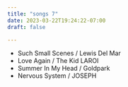 ```yaml
---
title: "songs 7"
date: 2023-03-22T19:24:22-07:00
draft: false

---
```


- Such Small Scenes / Lewis Del Mar
- Love Again / The Kid LAROI
- Summer In My Head / Goldpark
- Nervous System / JOSEPH